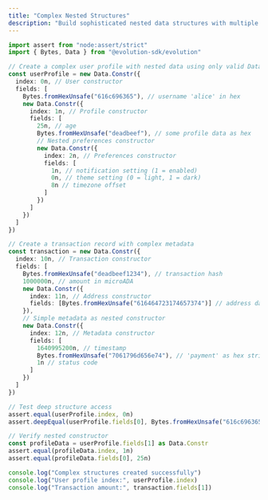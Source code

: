 ```yaml
---
title: "Complex Nested Structures"
description: "Build sophisticated nested data structures with multiple levels and types."
---
```


```typescript
import assert from "node:assert/strict"
import { Bytes, Data } from "@evolution-sdk/evolution"

// Create a complex user profile with nested data using only valid Data types
const userProfile = new Data.Constr({
  index: 0n, // User constructor
  fields: [
    Bytes.fromHexUnsafe("616c696365"), // username 'alice' in hex
    new Data.Constr({
      index: 1n, // Profile constructor
      fields: [
        25n, // age
        Bytes.fromHexUnsafe("deadbeef"), // some profile data as hex
        // Nested preferences constructor
        new Data.Constr({
          index: 2n, // Preferences constructor
          fields: [
            1n, // notification setting (1 = enabled)
            0n, // theme setting (0 = light, 1 = dark)
            8n // timezone offset
          ]
        })
      ]
    })
  ]
})

// Create a transaction record with complex metadata
const transaction = new Data.Constr({
  index: 10n, // Transaction constructor
  fields: [
    Bytes.fromHexUnsafe("deadbeef1234"), // transaction hash
    1000000n, // amount in microADA
    new Data.Constr({
      index: 11n, // Address constructor
      fields: [Bytes.fromHexUnsafe("616464723174657374")] // address data in hex
    }),
    // Simple metadata as nested constructor
    new Data.Constr({
      index: 12n, // Metadata constructor
      fields: [
        1640995200n, // timestamp
        Bytes.fromHexUnsafe("7061796d656e74"), // 'payment' as hex string
        1n // status code
      ]
    })
  ]
})

// Test deep structure access
assert.equal(userProfile.index, 0n)
assert.deepEqual(userProfile.fields[0], Bytes.fromHexUnsafe("616c696365")) // alice in hex

// Verify nested constructor
const profileData = userProfile.fields[1] as Data.Constr
assert.equal(profileData.index, 1n)
assert.equal(profileData.fields[0], 25n)

console.log("Complex structures created successfully")
console.log("User profile index:", userProfile.index)
console.log("Transaction amount:", transaction.fields[1])

```

